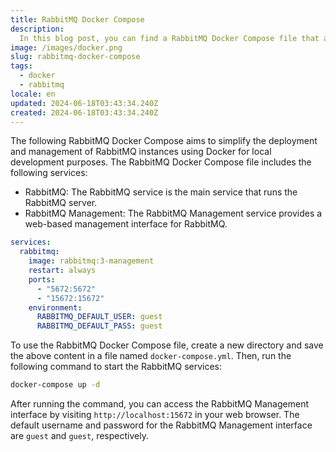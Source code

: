 ```yaml
---
title: RabbitMQ Docker Compose
description:
  In this blog post, you can find a RabbitMQ Docker Compose file that aims to simplify the deployment and management of RabbitMQ instances using Docker for local development purposes.
image: /images/docker.png
slug: rabbitmq-docker-compose
tags:
  - docker
  - rabbitmq
locale: en
updated: 2024-06-18T03:43:34.240Z
created: 2024-06-18T03:43:34.240Z
---
```


The following RabbitMQ Docker Compose aims to simplify the deployment and management of RabbitMQ instances using Docker for local development purposes. The RabbitMQ Docker Compose file includes the following services:

- RabbitMQ: The RabbitMQ service is the main service that runs the RabbitMQ server.
- RabbitMQ Management: The RabbitMQ Management service provides a web-based management interface for RabbitMQ.

```yaml
services:
  rabbitmq:
    image: rabbitmq:3-management
    restart: always
    ports:
      - "5672:5672"
      - "15672:15672"
    environment:
      RABBITMQ_DEFAULT_USER: guest
      RABBITMQ_DEFAULT_PASS: guest
```

To use the RabbitMQ Docker Compose file, create a new directory and save the above content in a file named `docker-compose.yml`. Then, run the following command to start the RabbitMQ services:

```bash
docker-compose up -d
```

After running the command, you can access the RabbitMQ Management interface by visiting `http://localhost:15672` in your web browser. The default username and password for the RabbitMQ Management interface are `guest` and `guest`, respectively.
